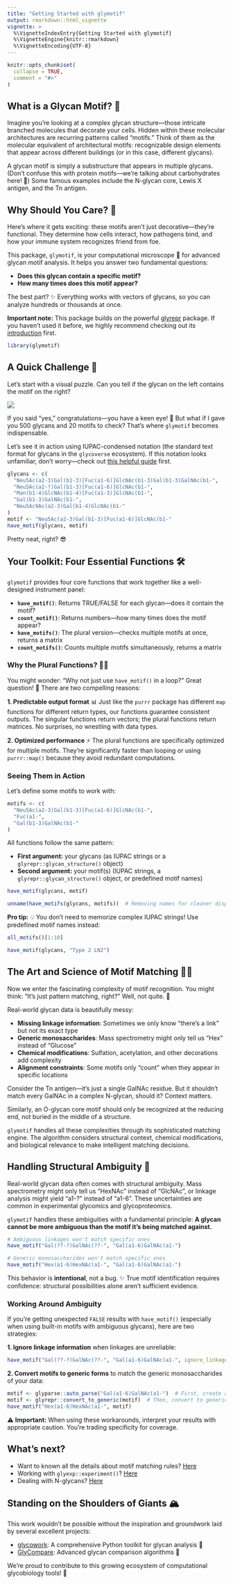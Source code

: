 ```yaml
---
title: "Getting Started with glymotif"
output: rmarkdown::html_vignette
vignette: >
  %\VignetteIndexEntry{Getting Started with glymotif}
  %\VignetteEngine{knitr::rmarkdown}
  %\VignetteEncoding{UTF-8}
---
```


```r
knitr::opts_chunk$set(
  collapse = TRUE,
  comment = "#>"
)
```

## What is a Glycan Motif? 🧬

Imagine you're looking at a complex glycan structure—those intricate branched molecules that decorate your cells.
Hidden within these molecular architectures are recurring patterns called "motifs."
Think of them as the molecular equivalent of architectural motifs: 
recognizable design elements that appear across different buildings (or in this case, 
different glycans).

A glycan motif is simply a substructure that appears in multiple glycans.
(Don't confuse this with protein motifs—we're talking about carbohydrates here! 🍭)
Some famous examples include the N-glycan core, 
Lewis X antigen, 
and the Tn antigen.

## Why Should You Care? 🤔

Here's where it gets exciting: 
these motifs aren't just decorative—they're functional.
They determine how cells interact, 
how pathogens bind, 
and how your immune system recognizes friend from foe.

This package, 
`glymotif`, 
is your computational microscope 🔬 for advanced glycan motif analysis.
It helps you answer two fundamental questions:

- **Does this glycan contain a specific motif?**
- **How many times does this motif appear?**

The best part? ✨
Everything works with vectors of glycans, 
so you can analyze hundreds or thousands at once.

**Important note:** This package builds on the powerful [glyrepr](https://github.com/glycoverse/glyrepr) package.
If you haven't used it before, 
we highly recommend checking out its [introduction](https://glycoverse.github.io/glyrepr/articles/glyrepr.html) first.

```r
library(glymotif)
```

## A Quick Challenge 🧩

Let's start with a visual puzzle.
Can you tell if the glycan on the left contains the motif on the right?

![](img/intro_example.png)

If you said "yes," 
congratulations—you have a keen eye! 👀
But what if I gave you 500 glycans and 20 motifs to check?
That's where `glymotif` becomes indispensable.

Let's see it in action using IUPAC-condensed notation 
(the standard text format for glycans in the `glycoverse` ecosystem).
If this notation looks unfamiliar, 
don't worry—check out [this helpful guide](https://glycoverse.github.io/glyrepr/articles/iupac.html) first.

```r
glycans <- c(
  "Neu5Ac(a2-3)Gal(b1-3)[Fuc(a1-6)]GlcNAc(b1-3)Gal(b1-3)GalNAc(b1-",
  "Neu5Ac(a2-?)Gal(b1-3)[Fuc(a1-6)]GlcNAc(b1-",
  "Man(b1-4)GlcNAc(b1-4)[Fuc(a1-3)]GlcNAc(b1-",
  "Gal(b1-3)GalNAc(b1-",
  "Neu5Ac9Ac(a2-3)Gal(b1-4)GlcNAc(b1-"
)
motif <- "Neu5Ac(a2-3)Gal(b1-3)[Fuc(a1-6)]GlcNAc(b1-"
have_motif(glycans, motif)
```

Pretty neat, 
right? 😎

## Your Toolkit: Four Essential Functions 🛠️

`glymotif` provides four core functions that work together like a well-designed instrument panel:

- **`have_motif()`**: Returns TRUE/FALSE for each glycan—does it contain the motif?
- **`count_motif()`**: Returns numbers—how many times does the motif appear?
- **`have_motifs()`**: The plural version—checks multiple motifs at once, 
returns a matrix
- **`count_motifs()`**: Counts multiple motifs simultaneously, 
returns a matrix

### Why the Plural Functions? 🤷‍♀️

You might wonder: 
"Why not just use `have_motif()` in a loop?"
Great question! 💭
There are two compelling reasons:

**1. Predictable output format** 📊
Just like the `purrr` package has different `map` functions for different return types, 
our functions guarantee consistent outputs.
The singular functions return vectors; 
the plural functions return matrices.
No surprises, 
no wrestling with data types.

**2. Optimized performance** ⚡
The plural functions are specifically optimized for multiple motifs.
They're significantly faster than looping or using `purrr::map()` because they avoid redundant computations.

### Seeing Them in Action

Let's define some motifs to work with:

```r
motifs <- c(
  "Neu5Ac(a2-3)Gal(b1-3)[Fuc(a1-6)]GlcNAc(b1-",
  "Fuc(a1-",
  "Gal(b1-3)GalNAc(b1-"
)
```

All functions follow the same pattern:

- **First argument:** your glycans (as IUPAC strings or a `glyrepr::glycan_structure()` object)
- **Second argument:** your motif(s) (IUPAC strings, 
a `glyrepr::glycan_structure()` object, 
or predefined motif names)

```r
have_motif(glycans, motif)
```

```r
unname(have_motifs(glycans, motifs))  # Removing names for cleaner display
```

**Pro tip:** 💡 You don't need to memorize complex IUPAC strings!
Use predefined motif names instead:

```r
all_motifs()[1:10]
```

```r
have_motif(glycans, "Type 2 LN2")
```

## The Art and Science of Motif Matching 🎨🔬

Now we enter the fascinating complexity of motif recognition.
You might think: 
"It's just pattern matching, 
right?"
Well, 
not quite. 🤨

Real-world glycan data is beautifully messy:

- **Missing linkage information**: Sometimes we only know "there's a link" but not its exact type
- **Generic monosaccharides**: Mass spectrometry might only tell us "Hex" instead of "Glucose"
- **Chemical modifications**: Sulfation, acetylation, and other decorations add complexity
- **Alignment constraints**: Some motifs only "count" when they appear in specific locations

Consider the Tn antigen—it's just a single GalNAc residue.
But it shouldn't match every GalNAc in a complex N-glycan, 
should it?
Context matters.

Similarly, 
an O-glycan core motif should only be recognized at the reducing end, 
not buried in the middle of a structure.

`glymotif` handles all these complexities through its sophisticated matching engine.
The algorithm considers structural context, 
chemical modifications, 
and biological relevance to make intelligent matching decisions.

## Handling Structural Ambiguity 🤔

Real-world glycan data often comes with structural ambiguity.
Mass spectrometry might only tell us "HexNAc" instead of "GlcNAc",
or linkage analysis might yield "a1-?" instead of "a1-6".
These uncertainties are common in experimental glycomics and glycoproteomics.

`glymotif` handles these ambiguities with a fundamental principle:
**A glycan cannot be more ambiguous than the motif it's being matched against.**

```r
# Ambiguous linkages won't match specific ones
have_motif("Gal(??-?)GalNAc(??-", "Gal(a1-6)GalNAc(a1-")

# Generic monosaccharides won't match specific ones
have_motif("Hex(a1-6)HexNAc(a1-", "Gal(a1-6)GalNAc(a1-")
```

This behavior is **intentional**, not a bug. ✨
True motif identification requires confidence:
structural possibilities alone aren't sufficient evidence.

### Working Around Ambiguity

If you're getting unexpected `FALSE` results with `have_motif()`
(especially when using built-in motifs with ambiguous glycans),
here are two strategies:

**1. Ignore linkage information** when linkages are unreliable:

```r
have_motif("Gal(??-?)GalNAc(??-", "Gal(a1-6)GalNAc(a1-", ignore_linkages = TRUE)
```

**2. Convert motifs to generic forms** to match the generic monosaccharides of your data:

```r
motif <- glyparse::auto_parse("Gal(a1-6)GalNAc(a1-")  # First, create a `glycan_structure()`
motif <- glyrepr::convert_to_generic(motif)  # Then, convert to generic
have_motif("Hex(a1-6)HexNAc(a1-", motif)
```

⚠️ **Important:** When using these workarounds,
interpret your results with appropriate caution.
You're trading specificity for coverage.

## What's next?

- Want to known all the details about motif matching rules? [Here](https://glycoverse.github.io/glymotif/articles/motif-matching.html)
- Working with `glyexp::experiment()`? [Here](https://glycoverse.github.io/glymotif/articles/with-exp.html)
- Dealing with N-glycans? [Here](https://glycoverse.github.io/glymotif/articles/n-glycans.html)

## Standing on the Shoulders of Giants 🏔️

This work wouldn't be possible without the inspiration and groundwork laid by several excellent projects:

- [glycowork](https://github.com/BojarLab/glycowork): A comprehensive Python toolkit for glycan analysis 🐍
- [GlyCompare](https://github.com/LewisLabUCSD/GlyCompare): Advanced glycan comparison algorithms 🔬

We're proud to contribute to this growing ecosystem of computational glycobiology tools! 🌱
